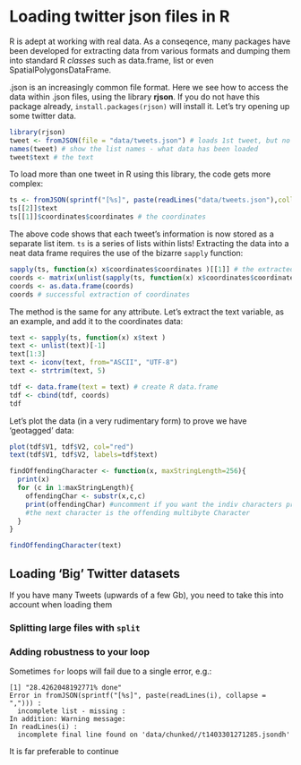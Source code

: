 # Loading twitter json files in R

R is adept at working with real data. As a conseqence, many packages
have been developed for extracting data from various formats and dumping
them into standard R *classes* such as data.frame, list or even
SpatialPolygonsDataFrame.

.json is an increasingly common file format. Here we see how to access
the data within .json files, using the library **rjson**. If you do not have
this package already, `install.packages(rjson)` will install it.
Let's try opening up some twitter data.

```r
library(rjson)
tweet <- fromJSON(file = "data/tweets.json") # loads 1st tweet, but no more
names(tweet) # show the list names - what data has been loaded
tweet$text # the text
```

To load more than one tweet in R using this library, the code gets more complex:

```r
ts <- fromJSON(sprintf("[%s]", paste(readLines("data/tweets.json"),collapse=",")))
ts[[2]]$text
ts[[1]]$coordinates$coordinates # the coordinates
```

The above code shows that each tweet's information is now stored as
a separate list item. `ts` is a series of lists within lists!
Extracting the data into a neat data frame requires the use of the bizarre
`sapply` function:

```r
sapply(ts, function(x) x$coordinates$coordinates )[[1]] # the extracted coords
coords <- matrix(unlist(sapply(ts, function(x) x$coordinates$coordinates )), ncol=2, byrow=T)
coords <- as.data.frame(coords)
coords # successful extraction of coordinates
```

The method is the same for any attribute.
Let's extract the text variable, as an example, and add it to the
coordinates data:

```r
text <- sapply(ts, function(x) x$text )
text <- unlist(text)[-1]
text[1:3]
text <- iconv(text, from="ASCII", "UTF-8")
text <- strtrim(text, 5)

tdf <- data.frame(text = text) # create R data.frame
tdf <- cbind(tdf, coords)
tdf
```

Let's plot the data (in a very rudimentary form) to prove we have 'geotagged'
data:

```r
plot(tdf$V1, tdf$V2, col="red")
text(tdf$V1, tdf$V2, labels=tdf$text)
```

```r
findOffendingCharacter <- function(x, maxStringLength=256){  
  print(x)
  for (c in 1:maxStringLength){
    offendingChar <- substr(x,c,c)
    print(offendingChar) #uncomment if you want the indiv characters printed
    #the next character is the offending multibyte Character
  }    
}

findOffendingCharacter(text)

```

## Loading 'Big' Twitter datasets

If you have many Tweets (upwards of a few Gb), you need to
take this into account when loading them

### Splitting large files with `split`

### Adding robustness to your loop

Sometimes `for` loops will fail due to a single error, e.g.:

```{}
[1] "28.4262048192771% done"
Error in fromJSON(sprintf("[%s]", paste(readLines(i), collapse = ","))) : 
  incomplete list - missing :
In addition: Warning message:
In readLines(i) :
  incomplete final line found on 'data/chunked//t1403301271285.jsondh'
```

It is far preferable to continue

